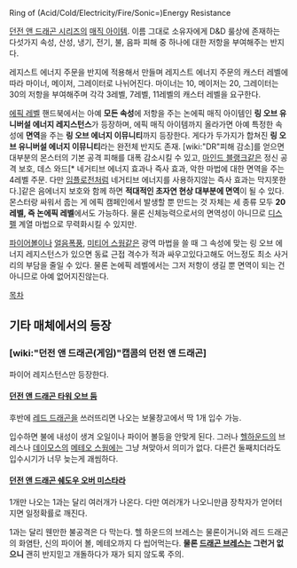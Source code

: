 Ring of (Acid/Cold/Electricity/Fire/Sonic=)Energy Resistance

[[던전 앤 드래곤 시리즈]]의 [[매직 아이템]]. 이름 그대로 소유자에게 D&D 룰상에 존재하는 다섯가지 속성, 산성, 냉기, 전기, 불, 음파 피해 중 하나에 대한 저항을 부여해주는 반지다.

레지스트 에너지 주문을 반지에 적용해서 만들며 레지스트 에너지 주문의 캐스터 레벨에 따라 마이너, 메이저, 그레이터로 나뉘어진다. 마이너는 10, 메이저는 20, 그레이터는 30의 저항을 부여해주며 각각 3레벨, 7레벨, 11레벨의 캐스터 레벨을 요구한다.

[[에픽 레벨]] 핸드북에서는 아예 '''모든 속성'''에 저항을 주는 논에픽 매직 아이템인 '''링 오브 유니버설 에너지 레지스턴스'''가 등장하며, 에픽 매직 아이템까지 올라가면 아예 특정한 속성에 '''면역'''을 주는 '''링 오브 에너지 이뮤니티'''까지 등장한다. 게다가 두가지가 합쳐진 '''링 오브 유니버설 에너지 이뮤니티'''라는 완전체 반지도 존재. [wiki:"DR"피해 감소]를 얻으면 대부분의 몬스터의 기본 공격 피해를 대폭 감소시킬 수 있고, [[마인드 블랭크]]같은 정신 공격 보호, 데스 와드[* 네거티브 에너지 효과나 즉사 효과, 악한 마법에 대한 면역을 주는 4레벨 주문. 다만 [[임플로전]]처럼 네거티브 에너지를 사용하지않는 즉사 효과는 막지못한다.]같은 음에너지 보호와 함께 하면 '''적대적인 초자연 현상 대부분에 면역'''이 될 수 있다. 몬스터랑 싸워서 줍는 게 에픽 캠페인에서 발생할 뿐 만드는 것 자체는 세 종류 모두 '''20레벨, 즉 논에픽 레벨'''에서도 가능하다. 물론 신체능력으로서의 면역성이 아니므로 [[디스펠]] 계열 마법으로 무력화시킬 수 있지만.

[[파이어볼(던전 앤 드래곤 시리즈)|파이어볼]]이나 [[얼음폭풍]], [[미티어 스웜]]같은 광역 마법을 쓸 때 그 속성에 맞는 링 오브 에너지 레지스턴스가 있으면 동료 근접 격수가 적과 싸우고있다고해도 어느정도 최소 사거리의 부담을 줄일 수 있다. 물론 논에픽 레벨에서는 그저 저항이 생길 뿐 면역이 되는 건 아니므로 아예 없어지진않는다.

[[목차]]
== 기타 매체에서의 등장 ==
=== [wiki:"던전 앤 드래곤(게임)"캡콤의 던전 앤 드래곤] ===
파이어 레지스턴스만 등장한다.

==== [[던전 앤 드래곤 타워 오브 둠]] ====
후반에 [[레드 드래곤]]을 쓰러뜨리면 나오는 보물창고에서 딱 1개 입수 가능.

입수하면 불에 내성이 생겨 오일이나 파이어 볼등을 안맞게 된다. 그러나 [[헬하운드]]의 브레스나 [[데이모스]]의 [[메테오 스웜]]에는 그냥 쳐맞아서 의미가 없다. 다른건 둘째치더라도 입수시기가 너무 늦는게 괘씸하다.

==== [[던전 앤 드래곤 쉐도우 오버 미스타라]] ====
1개만 나오는 1과는 달리 여러개가 나온다. 다만 여러개가 나오니만큼 장착자가 얻어터지면 일정확률로 깨진다.

1과는 달리 웬만한 불공격은 다 막는다. 헬 하운드의 브레스는 물론이거니와 레드 드래곤의 화염탄, 신의 파이어 볼, 메테오까지 다 씹어먹는다. '''물론 [[드래곤 브레스]]는 그런거 없으니''' 괜히 반지믿고 개돌하다가 재가 되지 않도록 주의.

